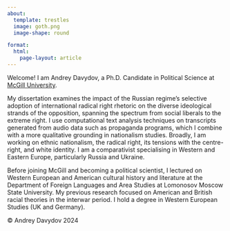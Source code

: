 ---
about:
  template: trestles
  image: goth.png
  image-shape: round

format: 
  html:
    page-layout: article
---

Welcome! I am Andrey Davydov, a Ph.D. Candidate in Political Science at [McGill University](https://www.mcgill.ca/politicalscience/grad/current-phd-students).

My dissertation examines the impact of the Russian regime's selective adoption of international radical right rhetoric on the diverse ideological strands of the opposition, spanning the spectrum from social liberals to the extreme right. I use computational text analysis techniques on transcripts generated from audio data such as propaganda programs, which I combine with a more qualitative grounding in nationalism studies. Broadly, I am working on ethnic nationalism, the radical right, its tensions with the centre-right, and white identity. I am a comparativist specialising in Western and Eastern Europe, particularly Russia and Ukraine.

Before joining McGill and becoming a political scientist, I lectured on Western European and American cultural history and literature at the Department of Foreign Languages and Area Studies at Lomonosov Moscow State University. My previous research focused on American and British racial theories in the interwar period. I hold a degree in Western European Studies (UK and Germany).

<footer>

<p>© Andrey Davydov 2024</p>

</footer>
